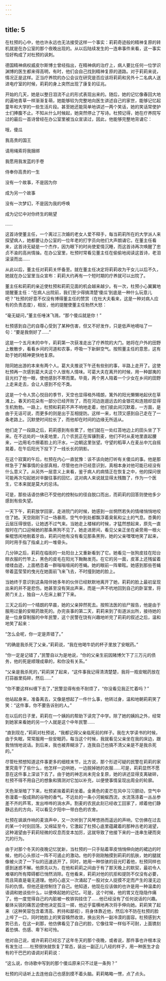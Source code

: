 ```yaml
---
---
---
```

title: 5
---




在杜预的心中，他也许永远也无法接受这样一个事实：莉莉奇迹般的精神复原的转机就是在办公室的那个夜晚出现的。从以后陆续发生的一连串事件来看，这一事实恰好构成了对杜预的讽刺。

德国精神病权威皮尔斯博士曾经指出，在精神病的治疗上，病人要比任何一位学识渊博的医生都来得高明，有时，他们会自己找到精神复原的道路。对于莉莉来说，情况正是这样。正当疗养院的办公会议在研究是否应该将莉莉和另外十二名病人送进电疗室的时候，莉莉的身上突然出现了康复的征兆。

开始的几天，她是以整日泪流不止的形式表现出来的。随后，她的记忆像春回大地的遍地青草一样渐渐复萌，她能够较为完整地向医生讲述自己的家世，能够记忆起童年和大学的一些生活片段。甚至她还能简单地讲述一两个笑话，她的笑话常使护士们捧腹不止。不知从什么时候起，她突然停止了写诗。杜预记得，她在疗养院写过的最后一首诗曾经在办公室里被当众宣读过，因此，他能够完整地背诵它：

哦，傻瓜

我高贵的国王

请用绳索将我捆绑

我愿用我发蓝的手卷

侍奉你高贵的一生

没有一个故事，不是因为你

成为另一个故事

没有一次梦幻，不是因为我的呼唤

成为记忆中对你终生的眺望

……

这首诗使董主任，一个离过三次婚的老女人爱不释手，每当莉莉所在的大学派人来探望病人，她都要让办公室的一位年老的打字员向他们大声朗诵它。在董主任看来，这首诗无疑是一个杰作，因为眼下的时尚使爱情沉睡，而这首诗再次唤醒了忠贞不渝的高尚情操。在办公室里，杜预时常看见董主任在偷偷地阅读这首诗，老泪滚滚而出……

从此以后，董主任对莉莉关怀备至。就在董主任决定将莉莉收为干女儿以后不久，她就在办公室里当众宣布：莉莉大约再有一个短时期的疗养就可以出院了。

董主任和莉莉的亲近使杜预和莉莉见面的机会越来越少。有一次，杜预小心翼翼地提醒董主任：“在病人出院前，我们至少得搞清楚‘傻瓜’到底是一种什么玩意儿吧？”杜预的好意不仅没有博得董主任的赞赏（在杜大夫看来，这是一种对病人应有的负责态度），相反，他的提醒使董主任勃然大怒：

“毫无疑问，”董主任唾沫飞溅，“那个傻瓜就是你！”

杜预感到自己的自尊心受到了某种伤害，但又不好发作，只是低声地嘀咕了一句：“要是我倒好了……”

这是一个五月末的中午，莉莉第一次获准走出了疗养院的大门。她将在户外的田野上散散步，看看乡间的河道和农事，呼吸一下新鲜空气。按照董主任的意思，这有助于她的精神更快地复原。

陪同她出游的本来有两个人。葛大夫推说下午还有些别的事，半路上走开了。这使杜预再一次感到葛大夫这个人很有人情味。可葛大夫在离开的时候，用一种鄙夷的目光扫了他一眼，使他感到不寒而栗。毕竟，两个男人陪着一个少女在乡间的田野上走来走去，会让人感到不伦不类。

这是一个令人赏心悦目的季节，天空也显得格外晴朗，篱外的阳光懒懒地起伏在草滩上。春天的花朵有一部分已经开败了，而在河边迤逦远去的金银花和连翘却显得生机勃勃。一路上，杜预和莉莉不声不响地走着，他们彼此间沉默着，一方面，是由于无话可说，而更多的则是出于互相提防。这样一来，杜顶又感到自己走在了一条老路上。沉默使时间拉长了，而他却在时间的边缘无所适从。

他们走了一段路之后，莉莉感到有些累了，他们就在一处红苔地边上的田头坐了下来。在不远处的一块麦地里，几个农民正在挥镰割麦，他们不时从麦地里直起腰来，一边用毛巾擦着脸上的汗水，一边朝这里张望。守望的稻草人在麦丛中兀自摇晃着，在午后阳光下投下了一线长长的阴影。

在这个寂寞的午后，杜预在内心一直犹豫：该不该向她打听有关傻瓜的事。他是那样急于了解事情的全部真相，尽管他也许已经意识到，真相本身对他可能已经没有什么意义了。从另外一层意义上来看，鉴于病人的病情正在恢复之中，他的探问很可能再次勾起她对辛酸往事的回忆，这对病人来说就显得太残酷了，作为一个医生，它本来就是莫大的忌讳。

可是，那些话语仿佛已不受他的控制似的径自脱口而出，而莉莉的回答则使他多少感到有些失望。

一天下午，莉莉放学回家，走进院门的时候，她感到一丝惘然若失的情绪悄悄地咬住了她。天空刚刚下过一场暴雨，空气中到处都飘浮着臭氧和尘土的气息。杏黄的云层压得很低，让她透不过气来。当她走上楼梯的时候，才猛然想起来，原先一直按时在门口迎候她的那条黑狗不见了。她走进房间，看见父亲正坐在桌旁用一根火柴棍悠闲地剔着牙齿，莉莉问他有没有看见那条黑狗，她的父亲嘿嘿地笑了起来，同时用手指了指桌上的一堆骨头。

几分钟之后，莉莉在临街的一处阳台上又重新看到了它。她看见一张狗皮挂在阳台晾衣服的竹竿上，黑色的皮毛在阳光下黝黝发亮。在它的另一面，皮革上还残留着缕缕血迹，上面栖息着一群嗡嗡喧闹的苍蝇。她的眼前一阵晕眩。她感到那些苍蝇带着蓝莹莹的曳光在她面前飞来飞去，不时撞到她的脸上。

当她终于意识到这条陪伴她多年的伙伴已经默默地离开了她，莉莉的脸上最初呈现出来的并不是悲伤。她甚至没有哭出声来，而是一声不吭地回到自己的卧室里，将房门关上，独自一人在床上躺了下来。

三天之后的一个晴朗的早晨，她的父亲猝然死去。按照法医的验尸报告，他是由于服用过量的安眠药致死的。办完丧事的第二天，莉莉来到了街道派出所，接待她的是一位身穿制服的中年民警，这个民警在饶有兴趣地听完了莉莉的叙述之后，温和地笑了起来：

“怎么会呢，你一定是弄错了。”

“的确是我杀死了父亲，”莉莉说，“我在他喝牛奶的杯子里放了安眠药。”

“你一定是记错了，”民警自以为是地说，“你的父亲生前因赌博欠下了三万元的债务，他的死是顺理成章的，和你没有关系。”

“父亲是我杀死的，”莉莉哭了起来，“这件事我记得清清楚楚，我将一瓶安眠药放在打蒜器里捣碎，然后……”

“你不要这样纠缠下去了，”民警显得有些不耐烦了，“你没看见我正忙着吗？”

他站起身来，准备离去，又像是想起了一件什么事，他转过身，温和地朝莉莉笑了笑：“这件事，你不要告诉别的人。”

在以后的日子里，莉莉在一个姨妈的帮助下读完了中学。除了她的姨妈之外，经常到她家来看她的另一个人就是这个中年民警……

“直到现在，”莉莉对杜预说，“我都记得父亲临死前的样子。我在大学读书的时候，由于失眠，常常服用一些安眠药，每当这个时候，我就看见父亲坐在我的床边，跟我悄悄地说话。到后来，我也被弄糊涂了，连我自己也搞不清父亲是不是我杀死的。”

尽管杜预想知道这件事更多的细枝末节，比方说，那个形迹可疑的民警在莉莉的家里究竟干了些什么，他怎样一边哄她，一边脱掉她的衣服……可是，莉莉显然不愿意在这件事上深谈下去了。由于她的神志尚未完全复原，她的讲述显得支离破碎，杜预不得不用自己的想象和猜测对它加以补充，以便使事情呈现出周全的轮廓。

天色渐渐暗了下来，杜预紧挨着莉莉坐着。金黄色的麦芒在风中习习颤动，空气中弥漫着一股成熟的谷物的香气。不远处的一条小河蜿蜒西流，水流荡涤着一丛丛参差不齐的芦苇，发出哗哗的淌水声。割麦的农民此刻已经收工回家了，顺着他们静静远去的方向，可以看见夕阳中一带白色的农舍。

杜预在飒飒作响的麦浪声中，又一次听到了风琴悠扬而遥远的声响，它仿佛在过去的某一个时刻回荡，又绵延至今，它激起了杜预心底里蕴藏着的那种古老的渴望，这种渴望由于莉莉轻微的叹息而变本加厉，这就导致了他接下来的一连串生硬而突兀的行为。

由于对那个冬天的夜晚记忆犹新，当杜预的一只手贴着草皮悄悄伸向她的裙边的时候，他的心头掠过一阵不可遏止的激动。他的手刚刚触摸到莉莉的肌肤，她的腿就像被火烫了一下似的迅速逃开了。同时，她用一种惊骇的目光盯着他，杜预同样也感到迷惑不解。他原先以为，在他和莉莉之间由于有了那天晚上的默契，最初令人难堪的所有障碍都已悄然消除。在他看来，莉莉对他的抗拒和提防不仅没有必要，而且简直是毫无道理。他的心底又一次涌起了一股对女人捉摸不定而产生的漫无边际的仇恨。但他还是控制住了自己。他知道，他现在应该做的也许是用一种温柔的语调和她谈些什么，以便唤起她的记忆。可是，这个时候，他的胃又在隐隐作痛了。他一度觉得自己的内脏被一枚铁钩挂住了……他已经没有了任何说话的兴趣。躯体尖锐的痛苦迫使他决定孤注一掷，他近乎蛮横地再次将手伸向她。莉莉笑了起来（这种笑容包含着清高、矜持和鄙视），将身体靠近他，然后冷不防在杜预的脸上啐了一口，同时她脸上的笑容倏然收敛，换出另外一副冷漠的面容。杜预感到大势已去，在这一刹那，他仿佛看见了自己的脸，它像往常一样俗不可耐，上面镌刻着恐惧、伤感、卑下和可怜。

他对自己说，或许莉莉已经忘了这年冬天的那个夜晚，或者说，那件事也许根本没有发生过……杜预很快就恢复了常态，装出一副正儿八经的样子，用一种医生才会有的干巴巴的语调对莉莉说：

“这么说，你诗歌中写到的那个傻瓜原来只不过是一条狗？”

杜预的问话听上去连他自己也感到摸不着头脑。莉莉略略一愣，点了点头。